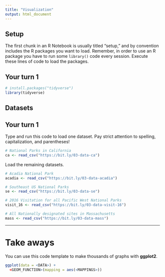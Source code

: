 ```yaml
---
title: "Visualization"
output: html_document
---
```


## Setup

The first chunk in an R Notebook is usually titled "setup," and by convention includes the R packages you want to load. Remember, in order to use an R package you have to run some `library()` code every session. Execute these lines of code to load the packages. 

## Your turn 1

```r
# install.packages("tidyverse")
library(tidyverse)
```

## Datasets

## Your turn 1

Type and run this code to load one dataset. Pay strict attention to spelling, capitalization, and parentheses!

```r
# National Parks in California
ca <- read_csv("https://bit.ly/03-data-ca")
```

Load the remaining datasets.

```r
# Acadia National Park
acadia <- read_csv("https://bit.ly/03-data-acadia")

# Southeast US National Parks
se <- read_csv("https://bit.ly/03-data-se")

# 2016 Visitation for all Pacific West National Parks
visit_16 <- read_csv("https://bit.ly/03-data-visit-16")

# All Nationally designated sites in Massachusetts
mass <- read_csv("https://bit.ly/03-data-mass")
```






***

# Take aways

You can use this code template to make thousands of graphs with **ggplot2**.

```r
ggplot(data = <DATA>) +
  <GEOM_FUNCTION>(mapping = aes(<MAPPINGS>))
```

